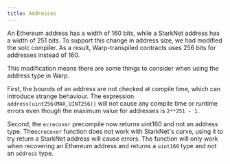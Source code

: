 ```yaml
---
title: Addresses
---
```


An Ethereum address has a width of 160 bits, while a StarkNet address has a width of 251 bits. To support this change in address size, we had modified the solc compiler. As a result, Warp-transpiled contracts uses 256 bits for addresses instead of 160.

This modification means there are some things to consider when using the address type in Warp.

First, the bounds of an address are not checked at compile time, which can introduce strange behaviour.
The expression `address(uint256(MAX_UINT256))` will not cause any compile time or runtime errors even though the maximum value for addresses is `2**251 - 1`.

Second, the `ecrecover` precompile now returns uint160 and not an address type. The`ecrecover` function does not work with StarkNet's curve, using it to try return a StarkNet address will cause errors. The function will only work when recovering an Ethereum address and returns a `uint160` type and not an `address` type.
